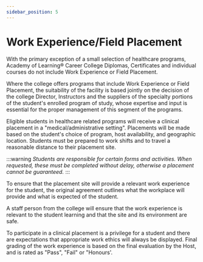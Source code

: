 ```yaml
---
sidebar_position: 5
---
```

# Work Experience/Field Placement
With the primary exception of a small selection of healthcare programs, Academy of Learning® Career College Diplomas, Certificates and individual courses do not include Work Experience or Field Placement.

Where the college offers programs that include Work Experience or Field Placement, the suitability of the facility is based jointly on the decision of the college Director, Instructors and the suppliers of the specialty portions of the student's enrolled program of study, whose expertise and input is essential for the proper management of this segment of the programs.

Eligible students in healthcare related programs will receive a clinical placement in a "medical/administrative setting". Placements will be made based on the student's choice of program, host availability, and geographic location. Students must be prepared to work shifts and to travel a reasonable distance to their placement site.

:::warning
*Students are responsible for certain forms and activities. When requested, these must be completed without delay, otherwise a placement cannot be guaranteed.*
:::

To ensure that the placement site will provide a relevant work experience for the student, the original agreement outlines what the workplace will provide and what is expected of the student.

A staff person from the college will ensure that the work experience is relevant to the student learning and that the site and its environment are safe.

To participate in a clinical placement is a privilege for a student and there are expectations that appropriate work ethics will always be displayed. Final grading of the work experience is based on the final evaluation by the Host, and is rated as "Pass", "Fail" or "Honours'.